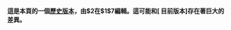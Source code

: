 '''這是本頁的一個[[Help:页面历史|歷史版本]]，由<span id="mw-revision-name">$2</span>在<span id="mw-revision-date">$1</span><span id="mw-revision-summary">$7</span>編輯。這可能和<span class="plainlinks">[{{fullurl:{{FULLPAGENAME}}}} 目前版本]</span>存在著巨大的差異。'''<div id="revision-info-plain" style="display: none;">由$2$7在$1編輯的版本</div>